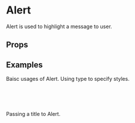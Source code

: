 
<Meta title="Components/Alert" component={Alert} />

# Alert

Alert is used to highlight a message to user.

## Props
<Props of={Alert} />

## Examples

Baisc usages of Alert. Using type to specify styles.

<Preview>
  <Story name="basic alerts">
    <div>
      <Alert message="Kubesphere.io is an upstream project of the KubeSphere container management platform. " />
      <br />
      <Alert
        type="warning"
        message="Kubesphere.io is an upstream project of the KubeSphere container management platform. "
      />
      <br />
      <Alert
        type="error"
        message="Kubesphere.io is an upstream project of the KubeSphere container management platform. "
      />
      <br />
      <Alert
        type="info"
        message="Kubesphere.io is an upstream project of the KubeSphere container management platform. "
      />
    </div>
  </Story>
</Preview>

Passing a title to Alert.

<Preview>
  <Story name="alerts title">
    <div>
      <Alert title="KubeSphere" message="Kubesphere.io is an upstream project of the KubeSphere container management platform. " />
      <br />
      <Alert
        type="warning"
        title="KubeSphere"
        message="Kubesphere.io is an upstream project of the KubeSphere container management platform. "
      />
      <br />
      <Alert
        type="error"
        title="KubeSphere"
        message="Kubesphere.io is an upstream project of the KubeSphere container management platform. "
      />
      <br />
      <Alert
        type="info"
        title="KubeSphere"
        message="Kubesphere.io is an upstream project of the KubeSphere container management platform. "
      />
    </div>
  </Story>
</Preview>
